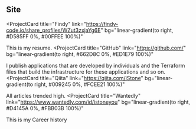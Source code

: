 ## Site

<ProjectCard
  title="Findy"
  link="https://findy-code.io/share_profiles/WZut3zxjaYg6E"
  bg="linear-gradient(to right, #D585FF 0%, #00FFEE 100%)"
>
  This is my resume.
</ProjectCard>
<ProjectCard
  title="GitHub"
  link="https://github.com/"
  bg="linear-gradient(to right, #662D8C 0%, #ED1E79 100%)"
>
  I publish  applications that are developed by individuals and the Terraform files that build the infrastructure for these applications and so on.
</ProjectCard>
<ProjectCard
  title="Qiita"
  link="https://qiita.com/iStone"
  bg="linear-gradient(to right, #009245 0%, #FCEE21 100%)"
>
  All articles trended high.
</ProjectCard>
<ProjectCard
  title="Wantedly"
  link="https://www.wantedly.com/id/istoneyou"
  bg="linear-gradient(to right, #D4145A 0%, #FBB03B 100%)"
>
  This is my Career history
</ProjectCard>
